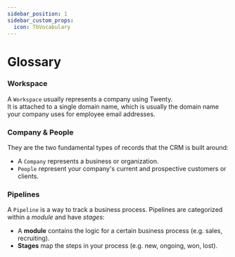 ```yaml
---
sidebar_position: 1
sidebar_custom_props:
  icon: TbVocabulary
---
```

# Glossary

### Workspace
A `Workspace` usually represents a company using Twenty.  
It is attached to a single domain name, which is usually the domain name your company uses for employee email addresses.

### Company & People
They are the two fundamental types of records that the CRM is built around:
- A `Company` represents a business or organization.
- `People` represent your company's current and prospective customers or clients.

### Pipelines
A `Pipeline` is a way to track a business process. Pipelines are categorized within a *module* and have *stages*:
- A **module** contains the logic for a certain business process (e.g. sales, recruiting).
- **Stages** map the steps in your process (e.g. new, ongoing, won, lost).

